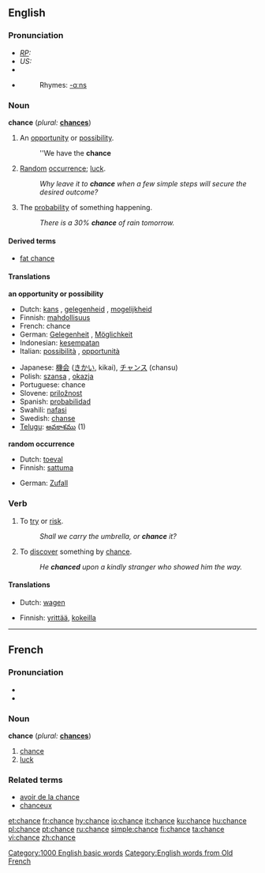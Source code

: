 {{see|Chance}}
==English==

{{rank|filled|visit|follow|639|chance|happened|broken|trouble}}

===Pronunciation===
* ''[[RP]]:'' {{IPA|/tʃɑːns/}}
* ''US:'' {{IPA|/tʃæns/}}
* {{audio|en-uk-chance.ogg|Audio (UK)}}
* {{audio|en-us-chance.ogg|Audio (US)}}
*:Rhymes: [[Rhymes:English:-ɑːns|-ɑːns]]

===Noun===
'''chance'''  (''plural:'' '''[[chances]]''')

# {{countable}} An [[opportunity]] or [[possibility]].
#:''We have the '''chance'''
# {{uncountable}} [[Random]] [[occurrence]]; [[luck]].
#:''Why leave it to '''chance''' when a few simple steps will secure the desired outcome?''
# {{countable}} The [[probability]] of something happening.
#:''There is a 30% '''chance''' of rain tomorrow.''

====Derived terms====
*[[fat chance]]

====Translations====
'''an opportunity or possibility'''
{{top}}
*Dutch: [[kans]] {{f}}, [[gelegenheid]] {{f}}, [[mogelijkheid]] {{f}}
*Finnish: [[mahdollisuus]]
*French: chance {{f}}
*German: [[Gelegenheit]] {{f}}, [[Möglichkeit]] {{f}}
*Indonesian: [[sempat|kesempatan]]
*Italian: [[possibilità]] {{f}}, [[opportunità]] {{f}}
{{mid}}
*Japanese: [[機会]] ([[きかい]], kikai), [[チャンス]] (chansu)
*Polish: [[szansa]] {{f}}, [[okazja]] {{f}}
*Portuguese: chance {{f}}
*Slovene: [[priložnost]] {{f}}
*Spanish: [[probabilidad]] 
*Swahili: [[nafasi]]
*Swedish: [[chanse]]
*[[Telugu]]: [[అవకాశము]] (1)
{{bottom}}

'''random occurrence'''
{{top}}
*Dutch: [[toeval]] {{n}}
*Finnish: [[sattuma]]
{{mid}}
*German: [[Zufall]] {{m}}
{{bottom}}

===Verb===
{{en-verb|chanc|ing}}

# To [[try]] or [[risk]].
#:''Shall we carry the umbrella, or '''chance''' it?''
# To [[discover]] something by [[chance]].
#:''He '''chanced''' upon a kindly stranger who showed him the way.''

====Translations====
{{top}}
*Dutch: [[wagen]] {{n}}
{{mid}}
*Finnish: [[yrittää]], [[kokeilla]]
{{bottom}}

[[Category:1000 English basic words]]


----

==French==
===Pronunciation===
* {{IPA|/ʃɑ̃s/}}
* {{audio|Fr-Chance-fr-Paris.ogg|Audio (FR)}}

===Noun===
'''chance''' {{f}} (''plural:'' '''[[chances]]''')
# [[chance]]
# [[luck]]

===Related terms===
* [[avoir de la chance]]
* [[chanceux]]
[[Category:English words from Old French]]

[[et:chance]]
[[fr:chance]]
[[hy:chance]]
[[io:chance]]
[[it:chance]]
[[ku:chance]]
[[hu:chance]]
[[pl:chance]]
[[pt:chance]]
[[ru:chance]]
[[simple:chance]]
[[fi:chance]]
[[ta:chance]]
[[vi:chance]]
[[zh:chance]]